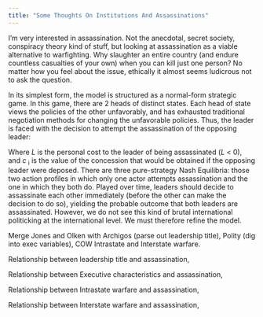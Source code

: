 ```yaml
---
title: "Some Thoughts On Institutions And Assassinations"
---
```


I'm very interested in assassination.  Not the anecdotal, secret society, conspiracy theory kind of stuff, but looking at assassination as a viable alternative to warfighting.  Why slaughter an entire country (and endure countless casualties of your own) when you can kill just one person?  No matter how you feel about the issue, ethically it almost seems ludicrous not to ask the question.

In its simplest form, the model is structured as a normal-form strategic game.  In this game, there are 2 heads of distinct states. Each head of state views the policies of the other unfavorably, and has exhausted traditional negotiation methods for changing the unfavorable policies.  Thus, the leader is faced with the decision to attempt the assassination of the opposing leader:

Where _L_ is the personal cost to the leader of being assassinated (_L_ < 0), and _c _<sub>i</sub> is the value of the concession that would be obtained if the opposing leader were deposed.  There are three pure-strategy Nash Equilibria: those two action profiles in which only one actor attempts assassination and the one in which they both do.  Played over time, leaders should decide to assassinate each other immediately (before the other can make the decision to do so), yielding the probable outcome that both leaders are assassinated.  However, we do not see this kind of brutal international politicking at the international level.  We must therefore refine the model.

Merge Jones and Olken with Archigos (parse out leadership title), Polity (dig into exec variables), COW Intrastate and Interstate warfare.

Relationship between leadership title and assassination,

Relationship between Executive characteristics and assassination,

Relationship between Intrastate warfare and assassination,

Relationship between Interstate warfare and assassination,